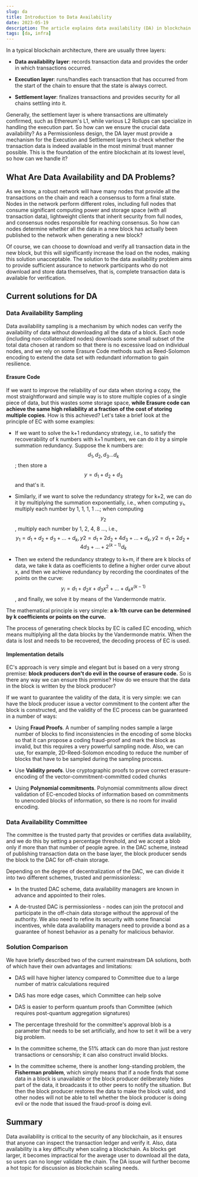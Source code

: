 ```yaml
---
slug: da
title: Introduction to Data Availability
date: 2023-05-19
description: The article explains data availability (DA) in blockchain systems, focusing on two main solutions - Data Availability Sampling (DAS) using Erasure Code and Data Availability Committee (DAC) - while discussing their implementations, comparative advantages, limitations, and critical importance for blockchain security and scalability.
tags: [da, infra]
---
```


In a typical blockchain architecture, there are usually three layers:

- **Data availability layer**: records transaction data and provides the order in which transactions occurred.

- **Execution layer**: runs/handles each transaction that has occurred from the start of the chain to ensure that the state is always correct.

- **Settlement layer**: finalizes transactions and provides security for all chains settling into it.

Generally, the settlement layer is where transactions are ultimately confirmed, such as Ethereum's L1, while various L2 Rollups can specialize in handling the execution part. So how can we ensure the crucial data availability? As a Permissionless design, the DA layer must provide a mechanism for the Execution and Settlement layers to check whether the transaction data is indeed available in the most minimal trust manner possible. This is the foundation of the entire blockchain at its lowest level, so how can we handle it?

## What Are Data Availability and DA Problems?

As we know, a robust network will have many nodes that provide all the transactions on the chain and reach a consensus to form a final state. Nodes in the network perform different roles, including full nodes that consume significant computing power and storage space (with all transaction data), lightweight clients that inherit security from full nodes, and consensus nodes responsible for reaching consensus. So how can nodes determine whether all the data in a new block has actually been published to the network when generating a new block?

Of course, we can choose to download and verify all transaction data in the new block, but this will significantly increase the load on the nodes, making this solution unacceptable. The solution to the data availability problem aims to provide sufficient assurance to network participants who do not download and store data themselves, that is, complete transaction data is available for verification.

## Current solutions for DA

### Data Availability Sampling

Data availability sampling is a mechanism by which nodes can verify the availability of data without downloading all the data of a block. Each node (including non-collateralized nodes) downloads some small subset of the total data chosen at random so that there is no excessive load on individual nodes, and we rely on some Erasure Code methods such as Reed-Solomon encoding to extend the data set with redundant information to gain resilience.

#### Erasure Code

If we want to improve the reliability of our data when storing a copy, the most straightforward and simple way is to store multiple copies of a single piece of data, but this wastes some storage space, **while Erasure code can achieve the same high reliability at a fraction of the cost of storing multiple copies**. How is this achieved? Let's take a brief look at the principle of EC with some examples:

- If we want to solve the k+1 redundancy strategy, i.e., to satisfy the recoverability of k numbers with k+1 numbers, we can do it by a simple summation redundancy. Suppose the k numbers are: $$d_1, d_2, d_3 ... d_k$$ ; then store a $$y = d_1 + d_2 + d_3$$ and that's it.

- Similarly, if we want to solve the redundancy strategy for k+2, we can do it by multiplying the summation exponentially, i.e., when computing y₁, multiply each number by 1, 1, 1, 1 ...; when computing $$y_2$$, multiply each number by 1, 2, 4, 8 ..., i.e., $$y_1 = d_1 + d_2 + d_3 + ... + d_k , y2 = d_1 + 2d_2 + 4d_3 + ... + d_k , y2 = d_1 + 2d_2 + 4d_3 + ... + 2^(k-1)d_k$$

- Then we extend the redundancy strategy to k+m, if there are k blocks of data, we take k data as coefficients to define a higher order curve about x, and then we achieve redundancy by recording the coordinates of the points on the curve: $$y_i = d_1 + d_2x + d_3x^2 + ... + d_kx^(k-1)$$ , and finally, we solve it by means of the Vandermonde matrix.

The mathematical principle is very simple: **a k-1th curve can be determined by k coefficients or points on the curve.**

The process of generating check blocks by EC is called EC encoding, which means multiplying all the data blocks by the Vandermonde matrix. When the data is lost and needs to be recovered, the decoding process of EC is used.

#### Implementation details

EC's approach is very simple and elegant but is based on a very strong premise: **block producers don't do evil in the course of erasure code.** So is there any way we can ensure this premise? How do we ensure that the data in the block is written by the block producer?

If we want to guarantee the validity of the data, it is very simple: we can have the block producer issue a vector commitment to the content after the block is constructed, and the validity of the EC process can be guaranteed in a number of ways:

- Using **Fraud Proofs**. A number of sampling nodes sample a large number of blocks to find inconsistencies in the encoding of some blocks so that it can propose a coding fraud-proof and mark the block as invalid, but this requires a very powerful sampling node. Also, we can use, for example, 2D-Reed-Solomon encoding to reduce the number of blocks that have to be sampled during the sampling process.

- Use **Validity proofs**. Use cryptographic proofs to prove correct erasure-encoding of the vector-commitment-committed coded chunks

- Using **Polynomial commitments**. Polynomial commitments allow direct validation of EC-encoded blocks of information based on commitments to unencoded blocks of information, so there is no room for invalid encoding.

### Data Availability Committee

The committee is the trusted party that provides or certifies data availability, and we do this by setting a percentage threshold, and we accept a blob only if more than that number of people agree. in the DAC scheme, instead of publishing transaction data on the base layer, the block producer sends the block to the DAC for off-chain storage.

Depending on the degree of decentralization of the DAC, we can divide it into two different schemes, trusted and permissionless:

- In the trusted DAC scheme, data availability managers are known in advance and appointed to their roles.

- A de-trusted DAC is permissionless - nodes can join the protocol and participate in the off-chain data storage without the approval of the authority. We also need to refine its security with some financial incentives, while data availability managers need to provide a bond as a guarantee of honest behavior as a penalty for malicious behavior.

### Solution Comparison

We have briefly described two of the current mainstream DA solutions, both of which have their own advantages and limitations:

- DAS will have higher latency compared to Committee due to a large number of matrix calculations required

- DAS has more edge cases, which Committee can help solve

- DAS is easier to perform quantum proofs than Committee (which requires post-quantum aggregation signatures)

- The percentage threshold for the committee's approval blob is a parameter that needs to be set artificially, and how to set it will be a very big problem.

- In the committee scheme, the 51% attack can do more than just restore transactions or censorship; it can also construct invalid blocks.

- In the committee scheme, there is another long-standing problem, the **Fisherman problem**, which simply means that if a node finds that some data in a block is unavailable or the block producer deliberately hides part of the data, it broadcasts it to other peers to notify the situation. But then the block producer restores the data to make the block valid, and other nodes will not be able to tell whether the block producer is doing evil or the node that issued the fraud-proof is doing evil.

## Summary

Data availability is critical to the security of any blockchain, as it ensures that anyone can inspect the transaction ledger and verify it. Also, data availability is a key difficulty when scaling a blockchain. As blocks get larger, it becomes impractical for the average user to download all the data, so users can no longer validate the chain. The DA issue will further become a hot topic for discussion as blockchain scaling needs.
